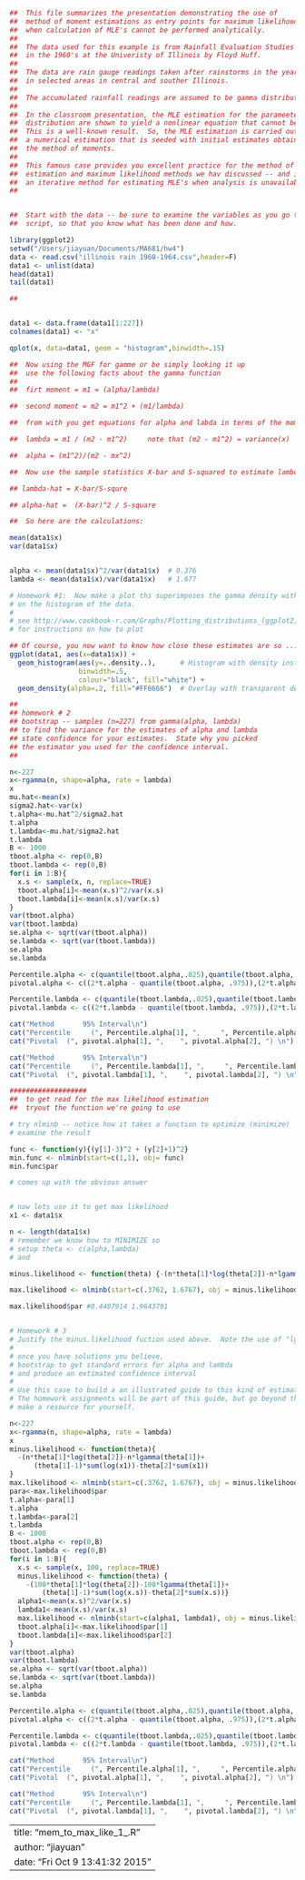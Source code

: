 
```r
##  This file summarizes the presentation demonstrating the use of 
##  method of moment estimations as entry points for maximum likelihood estimation
##  when calculation of MLE's cannot be performed analytically.
##
##  The data used for this example is from Rainfall Evaluation Studies carried out 
##  in the 1960's at the Univeristy of Illinois by Floyd Huff.  
##  
##  The data are rain gauge readings taken after rainstorms in the years 1960 through 1964
##  in selected areas in central and souther Illinois.
##
##  The accumulated rainfall readings are assumed to be gamma distributed.
##
##  In the classroom presentation, the MLE estimation for the parameeters of the gamma
##  distribution are shown to yield a nonlinear equation that cannot be solved explicitly.
##  This is a well-known result.  So, the MLE estimation is carried out using 
##  a numerical estimation that is seeded with initial estimates obtained by using
##  the method of moments.
##  
##  This famous case provides you excellent practice for the method of moments
##  estimation and maximum likelihood methods we hav discussed -- and it shows you
##  an iterative method for estimating MLE's when analysis is unavailable.
##  


##  Start with the data -- be sure to examine the variables as you go through this
##  script, so that you know what has been done and how.

library(ggplot2)
setwd("/Users/jiayuan/Documents/MA681/hw4")
data <- read.csv("illinois rain 1960-1964.csv",header=F)
data1 <- unlist(data)
head(data1)
tail(data1)

## 


data1 <- data.frame(data1[1:227])
colnames(data1) <- "x"

qplot(x, data=data1, geom = "histogram",binwidth=.15)

##  Now using the MGF for gamme or be simply looking it up
##  use the following facts about the gamma function 
##
##  firt moment = m1 = (alpha/lambda)

##  second moment = m2 = m1^2 + (m1/lambda)

##  from with you get equations for alpha and labda in terms of the moments

##  lambda = m1 / (m2 - m1^2)     note that (m2 - m1^2) = variance(x)

##  alpha = (m1^2)/(m2 - mx^2)

##  Now use the sample statistics X-bar and S-squared to estimate lambda and alpha

## lambda-hat = X-bar/S-squre

## alpha-hat =  (X-bar)^2 / S-square

##  So here are the calculations:

mean(data1$x)
var(data1$x)


alpha <- mean(data1$x)^2/var(data1$x)  # 0.376
lambda <- mean(data1$x)/var(data1$x)   # 1.677

# Homework #1:  Now make a plot ths superimposes the gamma density with the alpha and lambda as above
# on the histogram of the data.
# 
# see http://www.cookbook-r.com/Graphs/Plotting_distributions_(ggplot2)/
# for instructions on how to plot

## Of course, you now want to know how close these estimates are so ... 
ggplot(data1, aes(x=data1$x)) + 
  geom_histogram(aes(y=..density..),      # Histogram with density instead of count on y-axis
                 binwidth=.5,
                 colour="black", fill="white") +
  geom_density(alpha=.2, fill="#FF6666")  # Overlay with transparent density plot

## 
## homework # 2
## bootstrap -- samples (n=227) from gamma(alpha, lambda)
## to find the variance for the estimates of alpha and lambda
## state confidence for your estimates.  State why you picked 
## the estimator you used for the confidence interval.
## 

n<-227
x<-rgamma(n, shape=alpha, rate = lambda)
x
mu.hat<-mean(x)
sigma2.hat<-var(x)
t.alpha<-mu.hat^2/sigma2.hat
t.alpha
t.lambda<-mu.hat/sigma2.hat
t.lambda
B <- 1000
tboot.alpha <- rep(0,B)
tboot.lambda <- rep(0,B)
for(i in 1:B){
  x.s <- sample(x, n, replace=TRUE)
  tboot.alpha[i]<-mean(x.s)^2/var(x.s)
  tboot.lambda[i]<-mean(x.s)/var(x.s)
}
var(tboot.alpha)
var(tboot.lambda)
se.alpha <- sqrt(var(tboot.alpha))
se.lambda <- sqrt(var(tboot.lambda))
se.alpha
se.lambda

Percentile.alpha <- c(quantile(tboot.alpha,.025),quantile(tboot.alpha,.975))
pivotal.alpha <- c((2*t.alpha - quantile(tboot.alpha, .975)),(2*t.alpha - quantile(tboot.alpha, .025))) 

Percentile.lambda <- c(quantile(tboot.lambda,.025),quantile(tboot.lambda,.975))
pivotal.lambda <- c((2*t.lambda - quantile(tboot.lambda, .975)),(2*t.lambda - quantile(tboot.lambda, .025))) 

cat("Method       95% Interval\n")
cat("Percentile     (", Percentile.alpha[1], ",     ", Percentile.alpha[2], ") \n")
cat("Pivotal  (", pivotal.alpha[1], ",    ", pivotal.alpha[2], ") \n")

cat("Method       95% Interval\n")
cat("Percentile     (", Percentile.lambda[1], ",     ", Percentile.lambda[2], ") \n")
cat("Pivotal  (", pivotal.lambda[1], ",    ", pivotal.lambda[2], ") \n")

###################
##  to get read for the max likelihood estimation
##  tryout the function we're going to use

# try nlminb -- notice how it takes a function to optimize (minimize)
# examine the result

func <- function(y){(y[1]-3)^2 + (y[2]+1)^2}
min.func <- nlminb(start=c(1,1), obj= func)
min.func$par

# comes up with the obvious answer


# now lets use it to get max likelihood
x1 <- data1$x

n <- length(data1$x)
# remember we know how to MINIMIZE so
# setup theta <- c(alpha,lambda)
# and 

minus.likelihood <- function(theta) {-(n*theta[1]*log(theta[2])-n*lgamma(theta[1])+(theta[1]-1)*sum(log(x1))-theta[2]*sum(x1))}

max.likelihood <- nlminb(start=c(.3762, 1.6767), obj = minus.likelihood)

max.likelihood$par #0.4407914 1.9643791


# Homework # 3
# Justify the minus.likelihood fuction used above.  Note the use of "lgamma."
# 
# once you have solutions you believe, 
# bootstrap to get standard errors for alpha and lambda
# and produce an extimated confidence interval
# 
# Use this case to build a an illustrated guide to this kind of estimation. 
# The homework assignments will be part of this guide, but go beyond that to
# make a resource for yourself.

n<-227
x<-rgamma(n, shape=alpha, rate = lambda)
x
minus.likelihood <- function(theta){
  -(n*theta[1]*log(theta[2])-n*lgamma(theta[1])+
      (theta[1]-1)*sum(log(x1))-theta[2]*sum(x1))
}
max.likelihood <- nlminb(start=c(.3762, 1.6767), obj = minus.likelihood)
para<-max.likelihood$par
t.alpha<-para[1]
t.alpha
t.lambda<-para[2]
t.lambda
B <- 1000
tboot.alpha <- rep(0,B)
tboot.lambda <- rep(0,B)
for(i in 1:B){
  x.s <- sample(x, 100, replace=TRUE)
  minus.likelihood <- function(theta) {
    -(100*theta[1]*log(theta[2])-100*lgamma(theta[1])+
        (theta[1]-1)*sum(log(x.s))-theta[2]*sum(x.s))}
  alpha1<-mean(x.s)^2/var(x.s)
  lambda1<-mean(x.s)/var(x.s)
  max.likelihood <- nlminb(start=c(alpha1, lambda1), obj = minus.likelihood)
  tboot.alpha[i]<-max.likelihood$par[1]
  tboot.lambda[i]<-max.likelihood$par[2]
}
var(tboot.alpha)
var(tboot.lambda)
se.alpha <- sqrt(var(tboot.alpha))
se.lambda <- sqrt(var(tboot.lambda))
se.alpha
se.lambda

Percentile.alpha <- c(quantile(tboot.alpha,.025),quantile(tboot.alpha,.975))
pivotal.alpha <- c((2*t.alpha - quantile(tboot.alpha, .975)),(2*t.alpha - quantile(tboot.alpha, .025))) 

Percentile.lambda <- c(quantile(tboot.lambda,.025),quantile(tboot.lambda,.975))
pivotal.lambda <- c((2*t.lambda - quantile(tboot.lambda, .975)),(2*t.lambda - quantile(tboot.lambda, .025))) 

cat("Method       95% Interval\n")
cat("Percentile     (", Percentile.alpha[1], ",     ", Percentile.alpha[2], ") \n")
cat("Pivotal  (", pivotal.alpha[1], ",    ", pivotal.alpha[2], ") \n")

cat("Method       95% Interval\n")
cat("Percentile     (", Percentile.lambda[1], ",     ", Percentile.lambda[2], ") \n")
cat("Pivotal  (", pivotal.lambda[1], ",    ", pivotal.lambda[2], ") \n")
```


---
title: "mem_to_max_like_1_.R"
author: "jiayuan"
date: "Fri Oct  9 13:41:32 2015"
---

